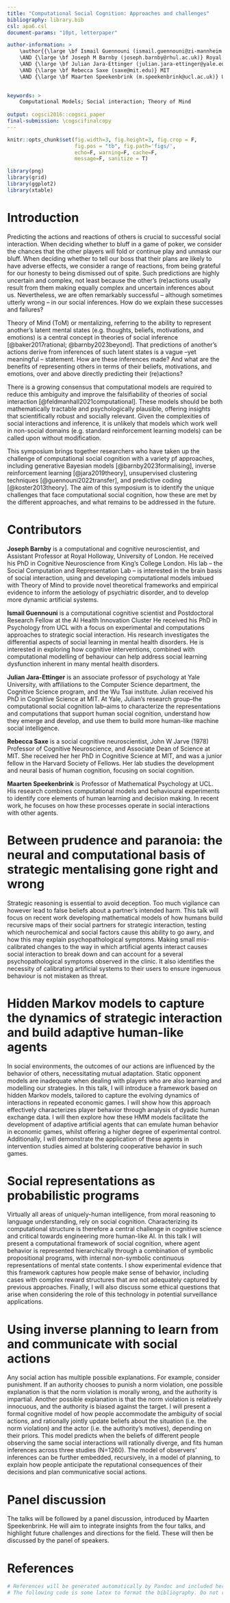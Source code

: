 ```yaml
---
title: "Computational Social Cognition: Approaches and challenges"
bibliography: library.bib
csl: apa6.csl
document-params: "10pt, letterpaper"

author-information: > 
    \author{{\large \bf Ismail Guennouni (ismail.guennouni@zi-mannheim.de)} University of Mannheim and University of Heidelberg
    \AND {\large \bf Joseph M Barnby (joseph.barnby@rhul.ac.uk)} Royal Holloway, University of London
    \AND {\large \bf Julian Jara-Ettinger (julian.jara-ettinger@yale.edu)} Yale University
    \AND {\large \bf Rebecca Saxe (saxe@mit.edu)} MIT
    \AND {\large \bf Maarten Speekenbrink (m.speekenbrink@ucl.ac.uk)} University College London}

    
keywords: >
    Computational Models; Social interaction; Theory of Mind
    
output: cogsci2016::cogsci_paper
final-submission: \cogscifinalcopy
---
```


```r
knitr::opts_chunk$set(fig.width=3, fig.height=3, fig.crop = F, 
                      fig.pos = "tb", fig.path='figs/',
                      echo=F, warning=F, cache=F, 
                      message=F, sanitize = T)
```

```r
library(png)
library(grid)
library(ggplot2)
library(xtable)
```

# Introduction

Predicting the actions and reactions of others is crucial to successful social interaction. When deciding whether to bluff in a game of poker, we consider the chances that the other players will fold or continue play and unmask our bluff. When deciding whether to tell our boss that their plans are likely to have adverse effects, we consider a range of reactions, from being grateful for our honesty to being dismissed out of spite. Such predictions are highly uncertain and complex, not least because the other's (re)actions usually result from them making equally complex and uncertain inferences about us. Nevertheless, we are often remarkably successful -- although sometimes utterly wrong -- in our social inferences. How do we explain these successes and failures? 

Theory of Mind (ToM) or mentalizing, referring to the ability to represent another's latent mental states (e.g. thoughts, beliefs, motivations, and emotions) is a central concept in theories of social inference [@baker2017rational; @barnby2023beyond]. That predictions of another's actions derive from inferences of such latent states is a vague --yet meaningful -- statement. How are these inferences made? And what are the benefits of representing others in terms of their beliefs, motivations, and emotions, over and above directly predicting their (re)actions?

There is a growing consensus that computational models are required to reduce this ambiguity and improve the falsifiability of theories of social interaction [@feldmanhall2021computational]. These models should be both mathematically tractable and psychologically plausible, offering insights that scientifically robust and socially relevant. Given the complexities of social interactions and inference, it is unlikely that models which work well in non-social domains (e.g. standard reinforcement learning models) can be called upon without modification. 

This symposium brings together researchers who have taken up the challenge of computational social cognition with a variety pf approaches, including generative Bayesian models [@barnby2023formalising], inverse reinforcement learning [@jara2019theory], unsupervised clustering techniques [@guennouni2022transfer], and predictive coding [@koster2013theory]. The aim of this symposium is to identify the unique challenges that face computational social cognition, how these are met by the different approaches, and what remains to be addressed in the future.

<!--
. and thinkers in the field to explore these challenges and opportunities. Through a combination of theoretical insights and empirical findings, we aim to chart a course for future research that can more accurately model and understand the complexities of social interaction cognition. By bridging the gap between computational models and the richness of human social interactions, we hope to contribute to a better understanding of how we navigate, interpret, and engage with our social world.
, Such models should not only encapsulate the complexities of individual cognitive processes but also the intricacies of social interactions and relationships: This involves constructing models that can handle the unpredictable nature of social interactions, the contextual variability of social rewards, and the interdependencies that characterize human relationships [@feldmanhall2021computational].

This symposium aims to address these questions from a variety of computational perspectives. 

Computational models in cognitive science are often applied to describe cognitive processes of individuals in isolated and controlled settings. However, human behaviour is inherently social and interactive, and many cognitive processes in this setting are influenced by factors that emerge specifically through interaction with others.

are often limited in their ability to capture the complexity of human cognition in social settings. These models focus on isolating individual cognitive functions and predicting how they operate in isolation. However, human behaviour is inherently social and interactive, and many cognitive processes in this setting are influenced by factors that emerge specifically through interaction with others.

First, our own behaviour is shaped by the actions and mental state of others. Yet, the other individuals' motives, emotions, and intentions remain largely unobservable and thus, unpredictable. This uncertainty profoundly impacts our decision-making, as our actions are contingent not only on our own internal states but also on our ability to infer other’s mental state and their responses. Further, our actions depend not only on our own mental state but also on our beliefs about who we are interacting with which can be prone to many biases. Dysfunctions in this inference process has been linked to the emergence of mental health disorders [@luyten2020mentalizing; @barnby2023formalising].

Even when we make precise inferences about the other’s mental state, we face the difficulty of keeping an accurate model of the interaction partner. In social settings, there is a path dependence, in which agents learn about others and best respond to the history of the interaction. This can create feedback cycles that profoundly impact and alter the group’s behaviour at a larger scale. These difficulties are compounded by the fact that social rewards in this context are inherently dynamic and context-dependent, making them challenging to parametrize in traditional models [@feldmanhall2021computational]. Additionally, when these interactions occur among a diverse group within a population, characterized by varying cognitive characteristics or objectives, it becomes challenging to extend cognitive models from individual to collective levels [@johnson2009simply].

To address these challenges, there is a growing consensus on the need for computational models that are not only mathematically tractable but also psychologically plausible, offering insights that are both scientifically robust and socially relevant. Such models should not only encapsulate the complexities of individual cognitive processes but also the intricacies of social interactions and relationships: This involves constructing models that can handle the unpredictable nature of social interactions, the contextual variability of social rewards, and the interdependencies that characterize human relationships [@feldmanhall2021computational].

This symposium aims to bring together researchers and thinkers in the field to explore these challenges and opportunities. Through a combination of theoretical insights and empirical findings, we aim to chart a course for future research that can more accurately model and understand the complexities of social interaction cognition. By bridging the gap between computational models and the richness of human social interactions, we hope to contribute to a better understanding of how we navigate, interpret, and engage with our social world.
-->


# Contributors

**Joseph Barnby** is a computational and cognitive neuroscientist, and Assistant Professor at Royal Holloway, University of London. He received <!-- his BSc at the University of Leicester in Psychology and Neuroscience, his MSc in Clinical Mental Health from UCL, and --> his PhD in Cognitive Neuroscience from King's College London. His lab -- the Social Computation and Representation Lab -- is interested in the brain basis of social interaction, using and developing computational models imbued with Theory of Mind to provide novel theoretical frameworks and empirical evidence to inform the aetiology of psychiatric disorder, and to develop more dynamic artificial systems.

**Ismail Guennouni** is a computational cognitive scientist and Postdoctoral Research Fellow at the AI Health Innovation Cluster <!-- associated with the University of Heidelberg and the ZI Mannheim.--> He received <!-- his MSc in Cognitive Science and--> his PhD in Psychology from UCL with a focus on experimental and computations approaches to strategic social interaction. His research investigates the differential aspects of social learning in mental health disorders. He is interested in exploring how cognitive interventions, combined with computational modelling of behaviour can help address social learning dysfunction inherent in many mental health disorders.

**Julian Jara-Ettinger** is an associate professor of psychology at Yale University, with affiliations to the Computer Science department, the Cognitive Science program, and the Wu Tsai institute. Julian received <!-- his bachelor's degree in physics and mathematics at the Universidad Michoacana in Mexico and --> his PhD in Cognitive Science at MIT. At Yale, Julian's research group--the computational social cognition lab--aims to characterize the representations and computations that support human social cognition, understand how they emerge and develop, and use them to build more human-like machine social intelligence.

**Rebecca Saxe** is a social cognitive neuroscientist, John W Jarve (1978) Professor of Cognitive Neuroscience, and Associate Dean of Science at MIT. She received her <!-- BA in psychology and philosophy at Oxford University, and --> her PhD in Cognitive Science at MIT, and was a junior fellow in the Harvard Society of Fellows.  Her lab studies the development and neural basis of human cognition, focusing on social cognition.

**Maarten Speekenbrink** is Professor of Mathematical Psychology at UCL. His research combines computational models and behavioural experiments to identify core elements of human learning and decision making. In recent work, he focuses on how these processes operate in social interactions with other agents.

# Between prudence and paranoia: the neural and computational basis of strategic mentalising gone right and wrong
\begin{center}
Joseph Barnby
\end{center}

Strategic reasoning is essential to avoid deception. Too much vigilance can however lead to false beliefs about a partner’s intended harm. This talk will focus on recent work developing mathematical models of how humans build recursive maps of their social partners for strategic interaction, testing which neurochemical and social factors cause this ability to go awry, and how this may explain psychopathological symptoms. Making small mis-calibrated changes to the way in which artificial agents interact causes social interaction to break down and can account for a several psychopathological symptoms observed in the clinic. It also identifies the necessity of calibrating artificial systems to their users to ensure ingenuous behaviour is not mistaken as threat.

# Hidden Markov models to capture the dynamics of strategic interaction and build adaptive human-like agents
\begin{center}
Ismail Guennouni
\end{center}

In social environments, the outcomes of our actions are influenced by the behavior of others, necessitating mutual adaptation. Static opponent models are inadequate when dealing with players who are also learning and modelling our strategies. In this talk, I will introduce a framework based on hidden Markov models, tailored to capture the evolving dynamics of interactions in repeated economic games. I will show how this approach effectively characterizes player behavior through analysis of dyadic human exchange data. I will then explore how these HMM models facilitate the development of adaptive artificial agents that can emulate human behavior in economic games, whilst offering a higher degree of experimental control. Additionally, I will demonstrate the application of these agents in intervention studies aimed at bolstering cooperative behavior in such games.

# Social representations as probabilistic programs
\begin{center}
Julian Jara-Ettinger
\end{center}

Virtually all areas of uniquely-human intelligence, from moral reasoning to language understanding, rely on social cognition. Characterizing its computational structure is therefore a central challenge in cognitive science and critical towards engineering more human-like AI. In this talk I will present a computational framework of social cognition, where agent behavior is represented hierarchically through a combination of symbolic propositional programs, with internal non-symbolic continuous representations of mental state contents. I show experimental evidence that this framework captures how people make sense of behavior, including cases with complex reward structures that are not adequately captured by previous approaches. Finally, I will also discuss some ethical questions that arise when considering the role of this technology in potential surveillance applications.

# Using inverse planning to learn from and communicate with social actions
\begin{center}
Rebecca Saxe
\end{center}

Any social action has multiple possible explanations. For example, consider punishment. If an authority chooses to punish a norm violation, one possible explanation is that the norm violation is morally wrong, and the authority is impartial. Another possible explanation is that the norm violation is relatively innocuous, and the authority is biased against the target. I will present a formal cognitive model of how people accommodate the ambiguity of social actions, and rationally jointly update beliefs about the situation (i.e. the norm violation) and the actor (i.e. the authority’s motives), depending on their priors. This model predicts when the beliefs of different people observing the same social interactions will rationally diverge, and fits human inferences across three studies (N=1260). The model of observers’ inferences can be further embedded, recursively, in a model of planning, to explain how people anticipate the reputational consequences of their decisions and plan communicative social actions.

# Panel discussion

\begin{center}
Maarten Speekenbrink
\end{center}

The talks will be followed by a panel discussion, introduced by Maarten Speekenbrink. He will aim to integrate insights from the four talks, and highlight future challenges and directions for the field. These will then be discussed by the panel of speakers.

# References 

```r
# References will be generated automatically by Pandoc and included here.
# The following code is some latex to format the bibliography. Do not remove it.
```

\setlength{\parindent}{-0.1in} 
\setlength{\leftskip}{0.125in}
\noindent

\small

